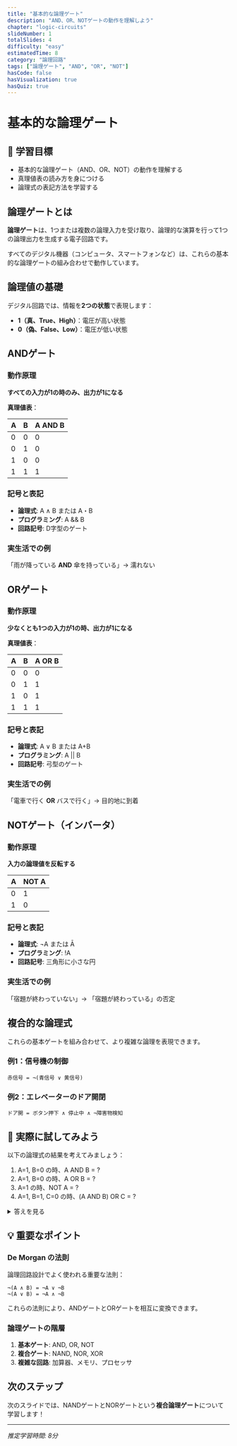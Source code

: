 ```yaml
---
title: "基本的な論理ゲート"
description: "AND、OR、NOTゲートの動作を理解しよう"
chapter: "logic-circuits"
slideNumber: 1
totalSlides: 4
difficulty: "easy"
estimatedTime: 8
category: "論理回路"
tags: ["論理ゲート", "AND", "OR", "NOT"]
hasCode: false
hasVisualization: true
hasQuiz: true
---
```



# 基本的な論理ゲート

## 🎯 学習目標
- 基本的な論理ゲート（AND、OR、NOT）の動作を理解する
- 真理値表の読み方を身につける
- 論理式の表記方法を学習する

## 論理ゲートとは

**論理ゲート**は、1つまたは複数の論理入力を受け取り、論理的な演算を行って1つの論理出力を生成する電子回路です。

すべてのデジタル機器（コンピュータ、スマートフォンなど）は、これらの基本的な論理ゲートの組み合わせで動作しています。

## 論理値の基礎

デジタル回路では、情報を**2つの状態**で表現します：

- **1（真、True、High）**：電圧が高い状態
- **0（偽、False、Low）**：電圧が低い状態

## ANDゲート

### 動作原理
**すべての入力が1の時のみ、出力が1になる**

**真理値表**：

| A | B | A AND B |
|---|---|---------|
| 0 | 0 | 0       |
| 0 | 1 | 0       |
| 1 | 0 | 0       |
| 1 | 1 | 1       |

### 記号と表記
- **論理式**: A ∧ B または A・B
- **プログラミング**: A && B
- **回路記号**: D字型のゲート

### 実生活での例
「雨が降っている **AND** 傘を持っている」→ 濡れない

## ORゲート

### 動作原理
**少なくとも1つの入力が1の時、出力が1になる**

**真理値表**：

| A | B | A OR B |
|---|---|--------|
| 0 | 0 | 0      |
| 0 | 1 | 1      |
| 1 | 0 | 1      |
| 1 | 1 | 1      |

### 記号と表記
- **論理式**: A ∨ B または A+B
- **プログラミング**: A || B
- **回路記号**: 弓型のゲート

### 実生活での例
「電車で行く **OR** バスで行く」→ 目的地に到着

## NOTゲート（インバータ）

### 動作原理
**入力の論理値を反転する**

| A | NOT A |
|---|-------|
| 0 | 1     |
| 1 | 0     |

### 記号と表記
- **論理式**: ¬A または Ā
- **プログラミング**: !A
- **回路記号**: 三角形に小さな円

### 実生活での例
「宿題が終わっていない」→ 「宿題が終わっている」の否定

## 複合的な論理式

これらの基本ゲートを組み合わせて、より複雑な論理を表現できます。

### 例1：信号機の制御
```
赤信号 = ¬(青信号 ∨ 黄信号)
```

### 例2：エレベーターのドア開閉
```
ドア開 = ボタン押下 ∧ 停止中 ∧ ¬障害物検知
```

## 🧪 実際に試してみよう

以下の論理式の結果を考えてみましょう：

1. A=1, B=0 の時、A AND B = ?
2. A=1, B=0 の時、A OR B = ?
3. A=1 の時、NOT A = ?
4. A=1, B=1, C=0 の時、(A AND B) OR C = ?

<details>
<summary>答えを見る</summary>

1. A AND B = 1 AND 0 = **0**
2. A OR B = 1 OR 0 = **1**
3. NOT A = NOT 1 = **0**
4. (A AND B) OR C = (1 AND 1) OR 0 = 1 OR 0 = **1**

</details>

## 💡 重要なポイント

### De Morgan の法則
論理回路設計でよく使われる重要な法則：

```
¬(A ∧ B) = ¬A ∨ ¬B
¬(A ∨ B) = ¬A ∧ ¬B
```

これらの法則により、ANDゲートとORゲートを相互に変換できます。

### 論理ゲートの階層
1. **基本ゲート**: AND, OR, NOT
2. **複合ゲート**: NAND, NOR, XOR
3. **複雑な回路**: 加算器、メモリ、プロセッサ

## 次のステップ

次のスライドでは、NANDゲートとNORゲートという**複合論理ゲート**について学習します！

---

*推定学習時間: 8分*